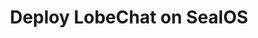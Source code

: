 ---
title: Deploy LobeChat on SealOS
description: >-
  Learn how to deploy LobeChat on SealOS with ease. Follow the provided steps to
  set up LobeChat and start using it efficiently.
tags:
  - Deploy LobeChat
  - SealOS Deployment
  - OpenAI API Key
  - Custom Domain Binding
---
